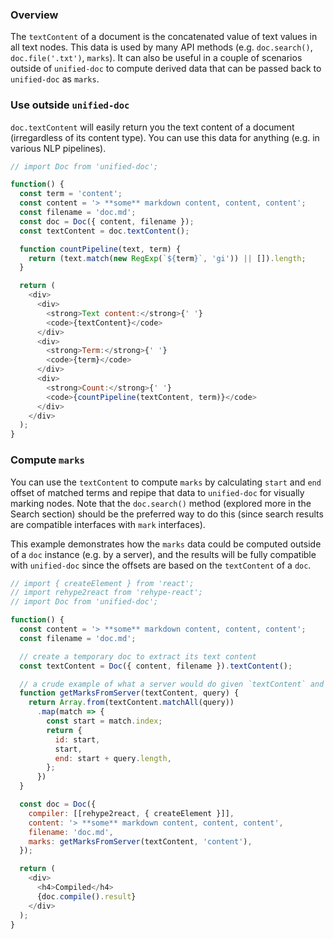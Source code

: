 
### Overview

The `textContent` of a document is the concatenated value of text values in all text nodes.  This data is used by many API methods (e.g. `doc.search()`, `doc.file('.txt')`, `marks`).  It can also be useful in a couple of scenarios outside of `unified-doc` to compute derived data that can be passed back to `unified-doc` as `marks`.

### Use outside `unified-doc`

`doc.textContent` will easily return you the text content of a document (irregardless of its content type).  You can use this data for anything (e.g. in various NLP pipelines).

```js live=true
// import Doc from 'unified-doc';

function() {
  const term = 'content';
  const content = '> **some** markdown content, content, content';
  const filename = 'doc.md';
  const doc = Doc({ content, filename });
  const textContent = doc.textContent();

  function countPipeline(text, term) {
    return (text.match(new RegExp(`${term}`, 'gi')) || []).length;
  }

  return (
    <div>
      <div>
        <strong>Text content:</strong>{' '}
        <code>{textContent}</code>
      </div>
      <div>
        <strong>Term:</strong>{' '}
        <code>{term}</code>
      </div>
      <div>
        <strong>Count:</strong>{' '}
        <code>{countPipeline(textContent, term)}</code>
      </div>
    </div>
  );
}
```

### Compute `marks`

You can use the `textContent` to compute `marks` by calculating `start` and `end` offset of matched terms and repipe that data to `unified-doc` for visually marking nodes.  Note that the `doc.search()` method (explored more in the <Link to="/recipes/search">Search</Link> section) should be the preferred way to do this (since search results are compatible interfaces with `mark` interfaces).

This example demonstrates how the `marks` data could be computed outside of a `doc` instance (e.g. by a server), and the results will be fully compatible with `unified-doc` since the offsets are  based on the `textContent` of a `doc`.

```js live=true
// import { createElement } from 'react';
// import rehype2react from 'rehype-react';
// import Doc from 'unified-doc';

function() {
  const content = '> **some** markdown content, content, content';
  const filename = 'doc.md';

  // create a temporary doc to extract its text content
  const textContent = Doc({ content, filename }).textContent();

  // a crude example of what a server would do given `textContent` and a `query string`.  Perhaps the server would deconstruct a more complex query string, fetch some relating data from parsed IDs, check against caches and data stores and finally decide how to return marks.
  function getMarksFromServer(textContent, query) {
    return Array.from(textContent.matchAll(query))
      .map(match => {
        const start = match.index;
        return {
          id: start,
          start,
          end: start + query.length,
        };
      })
  }

  const doc = Doc({
    compiler: [[rehype2react, { createElement }]],
    content: '> **some** markdown content, content, content',
    filename: 'doc.md',
    marks: getMarksFromServer(textContent, 'content'),
  });

  return (
    <div>
      <h4>Compiled</h4>
      {doc.compile().result}
    </div>
  );
}
```
